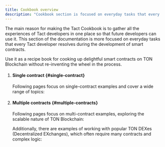 ```yaml
---
title: Cookbook overview
description: "Cookbook section is focused on everyday tasks that every Tact developer resolves during the development of smart contracts"
---
```



The main reason for making the Tact Cookbook is to gather all the experiences of Tact developers in one place so that future developers can use it. This section of the documentation is more focused on everyday tasks that every Tact developer resolves during the development of smart contracts.

Use it as a recipe book for cooking up delightful smart contracts on TON Blockchain without re-inventing the wheel in the process.

<Steps>

1. #### Single contract {#single-contract}

   Following pages focus on single-contract examples and cover a wide range of topics:

   <CardGrid>
     <LinkCard
       title="1️⃣ Single-contract communication"
       href="/cookbook/single-communication"
     />
     <LinkCard
       title="⚙️ Type conversion"
       href="/cookbook/type-conversion"
     />
     <LinkCard
       title="📦 Data structures"
       href="/cookbook/data-structures"
     />
     <LinkCard
       title="🤖 Algorithms"
       href="/cookbook/algo"
     />
     <LinkCard
       title="📆 Time and date"
       href="/cookbook/time"
     />
     <LinkCard
       title="⚠️ Access control"
       href="/cookbook/access"
     />
     <LinkCard
       title="✨ Randomness"
       href="/cookbook/random"
     />
     <LinkCard
       title="🤔 Miscellaneous"
       href="/cookbook/misc"
     />
     <LinkCard
       title="🔄 Code upgrades"
       href="/cookbook/upgrades"
     />
   </CardGrid>

2. #### Multiple contracts {#multiple-contracts}

   Following pages focus on multi-contract examples, exploring the scalable nature of TON Blockchain:

   <CardGrid>
     <LinkCard
       title="🧮 Multi-contract communication"
       href="/cookbook/multi-communication"
     />
     <LinkCard
       title="💎 Fungible Tokens (Jettons)"
       href="/cookbook/jettons"
     />
     <LinkCard
       title="🖼️ Non-Fungible Tokens (NFTs)"
       href="/cookbook/nfts"
     />
   </CardGrid>

   Additionally, there are examples of working with popular TON DEXes (Decentralized EXchanges), which often require many contracts and complex logic:

   <CardGrid>
     <LinkCard
       title="DeDust.io"
       href="/cookbook/dexes/dedust"
     />
     <LinkCard
       title="STON.fi"
       href="/cookbook/dexes/stonfi"
     />
   </CardGrid>

</Steps>

